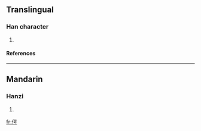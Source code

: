 ==Translingual==
===Han character===
{{Han char|rn=9|rad=人|as=09|sn=11|four=|canj=人口口尸 (ORRS)}}
# {{defn|Han}}
====References====
{{Han ref|kx=0110.220|dkj=00854|dj=0236.060|hdz=10191.060|uh=5054|ud=20564}}
----
==Mandarin==
===Hanzi===
{{cmn-hanzi|pin=[[è]] (e4)|wg=o<sup>4</sup>}}
# {{defn|Mandarin}}




[[fr:偔]]